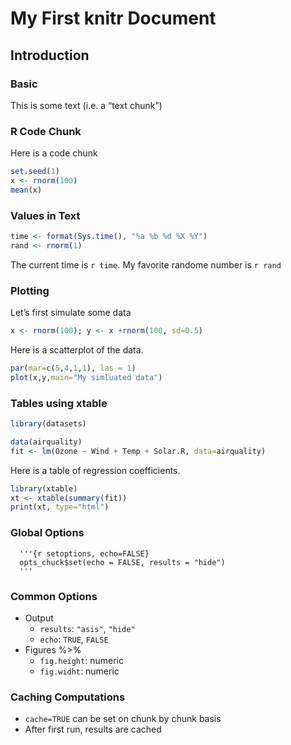 # My First knitr Document

## Introduction

### Basic

This is some text (i.e. a "text chunk")

### R Code Chunk

Here is a code chunk
```r
set.seed(1)
x <- rnorm(100)
mean(x)
```


### Values in Text

```r
time <- format(Sys.time(), "%a %b %d %X %Y")
rand <- rnorm(1)
```

The current time is `r time`.  My favorite randome number is `r rand`

### Plotting

Let's first simulate some data
```r
x <- rnorm(100); y <- x +rnorm(100, sd=0.5)
```

Here is a scatterplot of the data.
```r
par(mar=c(5,4,1,1), las = 1)
plot(x,y,main="My simluated data")
```

### Tables using xtable

```r
library(datasets)

data(airquality)
fit <- lm(Ozone ~ Wind + Temp + Solar.R, data=airquality)
```

Here is a table of regression coefficients.

```r
library(xtable)
xt <- xtable(summary(fit))
print(xt, type="html")
```

### Global Options

```
  '''{r setoptions, echo=FALSE}
  opts_chuck$set(echo = FALSE, results = "hide")
  ''' 
```

### Common Options  
  * Output  
      * `results`: `"asis"`, `"hide"`  
      * `echo`: `TRUE`, `FALSE`  
  * Figures  %>% 
      * `fig.height`: numeric  
      * `fig.widht`: numeric  
      
### Caching Computations  
  * `cache=TRUE` can be set on chunk by chunk basis  
  * After first run, results are cached

